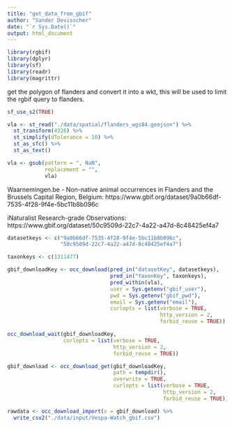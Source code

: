 ```yaml
---
title: "get_data_from_gbif"
author: "Sander Devisscher"
date: "`r Sys.Date()`"
output: html_document
---
```


```r
library(rgbif)
library(dplyr)
library(sf)
library(readr)
library(magrittr)
```

get the polygon of flanders and convert it into a wkt, this will be used to
limit the rgbif query to flanders.

```r
sf_use_s2(TRUE)

vla <- st_read("./data/spatial/flanders_wgs84.geojson") %>% 
  st_transform(4326) %>% 
  st_simplify(dTolerance = 10) %>% 
  st_as_sfc() %>% 
  st_as_text() 

vla <- gsub(pattern = ", NaN", 
            replacement = "",
            vla)
```


Waarnemingen.be - Non-native animal occurrences in Flanders and the Brussels Capital Region, Belgium: https://www.gbif.org/dataset/9a0b66df-7535-4f28-9f4e-5bc11b8b096c

iNaturalist Research-grade Observations: https://www.gbif.org/dataset/50c9509d-22c7-4a22-a47d-8c48425ef4a7

```r
datasetkeys <- c("9a0b66df-7535-4f28-9f4e-5bc11b8b096c", 
                 "50c9509d-22c7-4a22-a47d-8c48425ef4a7")

taxonkeys <- c(1311477)

gbif_downloadKey <- occ_download(pred_in("datasetKey", datasetkeys),
                                 pred_in("taxonKey", taxonkeys),
                                 pred_within(vla),
                                 user = Sys.getenv("gbif_user"),
                                 pwd = Sys.getenv("gbif_pwd"),
                                 email = Sys.getenv("email"),
                                 curlopts = list(verbose = TRUE,
                                                 http_version = 2,
                                                 forbid_reuse = TRUE))

occ_download_wait(gbif_downloadKey, 
                  curlopts = list(verbose = TRUE,
                                  http_version = 2,
                                  forbid_reuse = TRUE))

gbif_download <- occ_download_get(gbif_downloadKey,
                                  path = tempdir(),
                                  overwrite = TRUE,
                                  curlopts = list(verbose = TRUE,
                                                  http_version = 2,
                                                  forbid_reuse = TRUE))

rawdata <- occ_download_import(x = gbif_download) %>% 
  write_csv2("./data/input/Vespa-Watch_gbif.csv")
```
